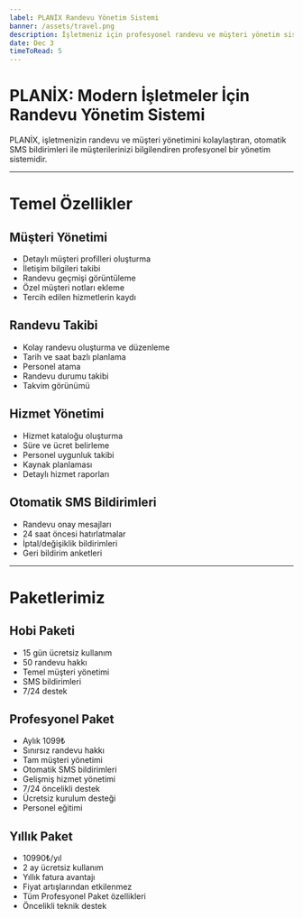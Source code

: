 ```yaml
---
label: PLANİX Randevu Yönetim Sistemi
banner: /assets/travel.png
description: İşletmeniz için profesyonel randevu ve müşteri yönetim sistemi. Otomatik SMS bildirimleri, müşteri takibi ve daha fazlası.
date: Dec 3
timeToRead: 5
---
```


# PLANİX: Modern İşletmeler İçin Randevu Yönetim Sistemi

PLANİX, işletmenizin randevu ve müşteri yönetimini kolaylaştıran, otomatik SMS bildirimleri ile müşterilerinizi bilgilendiren profesyonel bir yönetim sistemidir.

---

# Temel Özellikler

## Müşteri Yönetimi

- Detaylı müşteri profilleri oluşturma
- İletişim bilgileri takibi
- Randevu geçmişi görüntüleme
- Özel müşteri notları ekleme
- Tercih edilen hizmetlerin kaydı

## Randevu Takibi

- Kolay randevu oluşturma ve düzenleme
- Tarih ve saat bazlı planlama
- Personel atama
- Randevu durumu takibi
- Takvim görünümü

## Hizmet Yönetimi

- Hizmet kataloğu oluşturma
- Süre ve ücret belirleme
- Personel uygunluk takibi
- Kaynak planlaması
- Detaylı hizmet raporları

## Otomatik SMS Bildirimleri

- Randevu onay mesajları
- 24 saat öncesi hatırlatmalar
- İptal/değişiklik bildirimleri
- Geri bildirim anketleri

---

# Paketlerimiz

## Hobi Paketi

- 15 gün ücretsiz kullanım
- 50 randevu hakkı
- Temel müşteri yönetimi
- SMS bildirimleri
- 7/24 destek

## Profesyonel Paket

- Aylık 1099₺
- Sınırsız randevu hakkı
- Tam müşteri yönetimi
- Otomatik SMS bildirimleri
- Gelişmiş hizmet yönetimi
- 7/24 öncelikli destek
- Ücretsiz kurulum desteği
- Personel eğitimi

## Yıllık Paket

- 10990₺/yıl
- 2 ay ücretsiz kullanım
- Yıllık fatura avantajı
- Fiyat artışlarından etkilenmez
- Tüm Profesyonel Paket özellikleri
- Öncelikli teknik destek
